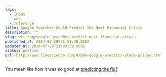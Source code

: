 ```yaml
---
tags:
  - inbox
  - web
  - reference
title: Google Searches Could Predict the Next Financial Crisis
description: ""
slug: writing/google-searches-predict-next-financial-crisis
published_at: 2014-07-29T21:01:48.000Z
updated_at: 2014-07-29T21:03:59.000Z
status: publish
url: http://www.livescience.com/47084-google-predicts-stock-prices.html
---
```

You mean like how it was so good at [predicting the flu?](http://www.newscientist.com/article/dn25217-google-flu-trends-gets-it-wrong-three-years-running.html)
